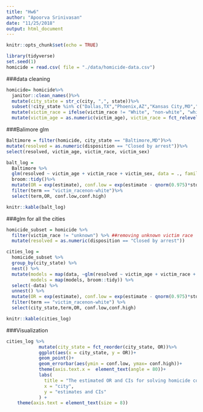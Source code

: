 ```yaml
---
title: "Hw6"
author: "Apoorva Srinivasan"
date: "11/25/2018"
output: html_document
---
```


```r
knitr::opts_chunk$set(echo = TRUE)
```

```r
library(tidyverse)
set.seed(1)
homicide = read.csv( file = "./data/homicide-data.csv")
```


###data cleaning
```r
homicide= homicide%>%
  janitor::clean_names()%>%
  mutate(city_state = str_c(city, ",", state))%>%
  subset(!city_state %in% c("Dallas,TX","Phoenix,AZ","Kansas City,MO","Tulsa,AL"))%>%
  mutate(victim_race = ifelse(victim_race != "White", "non-white", "white"))%>%
  mutate(victim_age = as.numeric(victim_age), victim_race = fct_relevel(victim_race, "white"))
```



###Balimore glm
```r
Baltimore = filter(homicide, city_state == "Baltimore,MD")%>%
mutate(resolved = as.numeric(disposition == "Closed by arrest"))%>%
select(resolved, victim_age, victim_race, victim_sex)

balt_log = 
  Baltimore %>% 
  glm(resolved ~ victim_age + victim_race + victim_sex, data = ., family = binomial())%>%
  broom::tidy()%>%
  mutate(OR = exp(estimate), conf.low = exp(estimate - qnorm(0.975)*std.error), conf.high = exp(estimate + qnorm(0.975)*std.error))%>%
  filter(term == "victim_racenon-white")%>%
  select(term,OR, conf.low,conf.high)

knitr::kable(balt_log)
```


###glm for all the cities 
```r

homicide_subset = homicide %>%
  filter(victim_race != "unknown") %>% ##removing unknown victim race
  mutate(resolved = as.numeric(disposition == "Closed by arrest"))

cities_log =
  homicide_subset %>% 
  group_by(city_state) %>% 
  nest() %>% 
  mutate(models = map(data, ~glm(resolved ~ victim_age + victim_race + victim_sex, data = .x, family = binomial())),
         models = map(models, broom::tidy)) %>% 
  select(-data) %>% 
  unnest() %>%
  mutate(OR = exp(estimate), conf.low = exp(estimate - qnorm(0.975)*std.error), conf.high = exp(estimate + qnorm(0.975)*std.error)) %>%
  filter(term == "victim_racenon-white") %>%
  select(city_state,term,OR, conf.low,conf.high)

knitr::kable(cities_log)
```

###Visualization
```r
cities_log %>%
            mutate(city_state = fct_reorder(city_state, OR))%>%
            ggplot(aes(x = city_state, y = OR))+
            geom_point()+
            geom_errorbar(aes(ymin = conf.low, ymax= conf.high))+
            theme(axis.text.x =  element_text(angle = 80))+
            labs(
              title = "The estimated OR and CIs for solving homicide comparing non-white to white victims across the U.S.",
              x = "city",
              y = "estimates and CIs"
            ) +
    theme(axis.text = element_text(size = 8))
```

